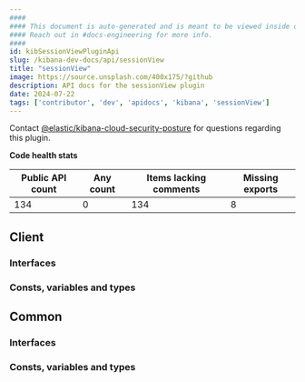 ```yaml
---
####
#### This document is auto-generated and is meant to be viewed inside our experimental, new docs system.
#### Reach out in #docs-engineering for more info.
####
id: kibSessionViewPluginApi
slug: /kibana-dev-docs/api/sessionView
title: "sessionView"
image: https://source.unsplash.com/400x175/?github
description: API docs for the sessionView plugin
date: 2024-07-22
tags: ['contributor', 'dev', 'apidocs', 'kibana', 'sessionView']
---
```




Contact [@elastic/kibana-cloud-security-posture](https://github.com/orgs/elastic/teams/kibana-cloud-security-posture) for questions regarding this plugin.

**Code health stats**

| Public API count  | Any count | Items lacking comments | Missing exports |
|-------------------|-----------|------------------------|-----------------|
| 134 | 0 | 134 | 8 |

## Client

### Interfaces
<DocDefinitionList data={sessionViewObj.client.interfaces}/>

### Consts, variables and types
<DocDefinitionList data={sessionViewObj.client.misc}/>

## Common

### Interfaces
<DocDefinitionList data={sessionViewObj.common.interfaces}/>

### Consts, variables and types
<DocDefinitionList data={sessionViewObj.common.misc}/>

